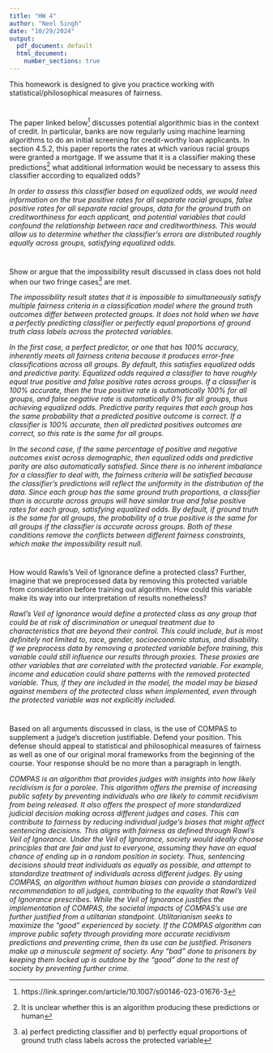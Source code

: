 ```yaml
---
title: "HW 4"
author: "Neel Singh"
date: "10/29/2024"
output:
  pdf_document: default
  html_document:
    number_sections: true
---
```


This homework is designed to give you practice working with statistical/philosophical measures of fairness. 

#
The paper linked below^[https://link.springer.com/article/10.1007/s00146-023-01676-3] discusses potential algorithmic bias in the context of credit.  In particular, banks are now regularly using machine learning algorithms to do an initial screening for credit-worthy loan applicants.  In section 4.5.2, this paper reports the rates at which various racial groups were granted a mortgage.  If we assume that it is a classifier making these predictions^[It is unclear whether this is an algorithm producing these predictions or human] what additional information would be necessary to assess this classifier according to equalized odds?

*In order to assess this classifier based on equalized odds, we would need information on the true positive rates for all separate racial groups, false positive rates for all separate racial groups, data for the ground truth on creditworthiness for each applicant, and potential variables that could confound the relationship between race and creditworthiness. This would allow us to determine whether the classifier's errors are distributed roughly equally across groups, satisfying equalized odds.*  

#
Show or argue that the impossibility result discussed in class does not hold when our two fringe cases^[a) perfect predicting classifier and b) perfectly equal proportions of ground truth class labels across the protected variable] are met.  

*The impossibility result states that it is impossible to simultaneously satisfy multiple fairness criteria in a classification model where the ground truth outcomes differ between protected groups. It does not hold when we have a perfectly predicting classifier or perfectly equal proportions of ground truth class labels across the protected variables. *

*In the first case, a perfect predictor, or one that has 100% accuracy, inherently meets all fairness criteria because it produces error-free classifications across all groups. By default, this satisfies equalized odds and predictive parity. Equalized odds required a classifier to have roughly equal true positive and false positive rates across groups. If a classifier is 100% accurate, then the true positive rate is automatically 100% for all groups, and false negative rate is automatically 0% for all groups, thus achieving equalized odds. Predictive parity requires that each group has the same probability that a predicted positive outcome is correct. If a classifier is 100% accurate, then all predicted positives outcomes are correct, so this rate is the same for all groups. *

*In the second case, if the same percentage of positive and negative outcomes exist across demographic, then equalized odds and predictive parity are also automatically satisfied. Since there is no inherent imbalance for a classifier to deal with, the fairness criteria will be satisfied because the classifier's predictions will reflect the uniformity in the distribution of the data. Since each group has the same ground truth proportions, a classifier than is accurate across groups will have similar true and false positive rates for each group, satisfying equalized odds. By default, if ground truth is the same for all groups, the probability of a true positive is the same for all groups if the classifier is accurate across groups. Both of these conditions remove the conflicts between different fairness constraints, which make the impossibility result null.*

#

How would Rawls's Veil of Ignorance define a protected class?  Further, imagine that we preprocessed data by removing this protected variable from consideration before training out algorithm.  How could this variable make its way into our interpretation of results nonetheless?

*Rawl's Veil of Ignorance would define a protected class as any group that could be at risk of discrimination or unequal treatment due to characteristics that are beyond their control. This could include, but is most definitely not limited to, race, gender, socioeconomic status, and disability. If we preprocess data by removing a protected variable before training, this variable could still influence our results through proxies. These proxies are other variables that are correlated with the protected variable. For example, income and education could share patterns with the removed protected variable. Thus, if they are included in the model, the model may be biased against members of the protected class when implemented, even through the protected variable was not explicitly included.*

#

Based on all arguments discussed in class, is the use of COMPAS to supplement a judge's discretion justifiable.  Defend your position.  This defense should appeal to statistical and philosophical measures of fairness as well as one of our original moral frameworks from the beginning of the course.  Your response should be no more than a paragraph in length. 

*COMPAS is an algorithm that provides judges with insights into how likely recidivism is for a parolee. This algorithm offers the premise of increasing public safety by preventing individuals who are likely to commit recidivism from being released. It also offers the prospect of more standardized judicial decision making across different judges and cases. This can contribute to fairness by reducing individual judge's biases that might affect sentencing decisions. This aligns with fairness as defined through Rawl's Veil of Ignorance. Under the Veil of Ignorance, society would ideally choose principles that are fair and just to everyone, assuming they have an equal chance of ending up in a random position in society. Thus, sentencing decisions should treat individuals as equally as possible, and attempt to standardize treatment of individuals across different judges. By using COMPAS, an algorithm without human biases can provide a standardized recommendation to all judges, contributing to the equality that Rawl's Veil of Ignorance prescribes. While the Veil of Ignorance justifies the implementation of COMPAS, the societal impacts of COMPAS's use are further justified from a utiltarian standpoint. Utilitarianism seeks to maximize the "good" experienced by society. If the COMPAS algorithm can improve public safety through providing more accurate recidivism predictions and preventing crime, then its use can be justified. Prisoners make up a minuscule segment of society. Any "bad" done to prisoners by keeping them locked up is outdone by the "good" done to the rest of society by preventing further crime.  *

